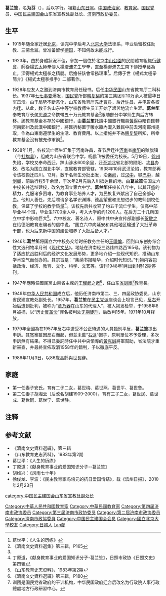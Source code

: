 
'''葛兰笙'''，名'''为芬'''（{{bd|1900年||1986年|11月3日}}），后以字行。祖籍[[山东|山东]][[日照|日照]]。[[中国|中国]][[政治家|政治家]]、[[教育家|教育家]]。[[国民党|国民党]]员、[[中国民主建国会|中国民主建国会]]山东省宣教处副处长、[[济南市|济南市]][[政协委员|政协委员]]。

==生平==
*1915年随全家迁居[[北京|北京]]，读完中学后考入[[北京大学|北京大学]]法律系，毕业后留校任助教、三斋舍监。曾准备留学[[德国|德国]]，不知何故未能成行。

*1923年，由於身體狀況不佳，參加一個位於北京[[中山公園|中山公園]]的民間體育組織[[行健會|行健會]]，師從[[楊式太極拳|楊式太極拳]]傳人[[楊澄浦|楊澄浦]]先生學拳，直至楊澄浦先生南下傳授拳藝為止，深得楊式太極拳之精髓。后擔任該會常務理事<ref>葛世平：《人生的历练》</ref>。后傳于世《楊式太極拳簡介》《楊式太極拳推手》二部著作。

*1928年应友人之邀到济南市教育局任秘书。后任[[中华民国|中华民国]]山东省教育厅二科科长。1937年[[七七事变|七七事变]]爆发，[[国民党|国民党]]所部[[韩复榘|韩复榘]]的第三集团军10万余人被侵华日军击溃。由于局势不断恶化，山东省教育厅先迁[[曹县|曹县]]，后迁[[许昌|许昌]]，并电告各校内迁。从此，数千名山东中等学校教师生员工开始了艰苦地流亡生涯。'''葛兰笙'''奉教育厅长[[何思源|何思源]]之命携带五十万元教育基金<ref name="#1"> 《濟南文史資料選集》第三辑，P165</ref>跟随部分中学师生向后方转移。該教育基金本存於中國銀行，由'''葛兰笙'''托請中國銀行職員[[黃得中|黃得中]]暗自匯轉河南鄭州及武漢中國銀行，將匯折秘置于暖水瓶內混入難民中前去河南鄭州提取，作為山東南遷學生的生活、教育費用。以上措施并不為[[韩复榘|韩复榘]]所知，所幸教育基金沒有被充作軍餉<ref name="#1"/>。

*1938年1月，各校流亡师生汇集于河南许昌，春节后迁往[[河南|河南]]省[[南阳|南阳]]的赊旗镇（今[[社旗县|社旗县]]），组成为山东省联合中学，杨鹏飞被委任为校长。5月19日，[[徐州|徐州]]失陷，学校又奉命西迁，趴山涉水600余里，迁至[[湖北|湖北]]省北部的陨阳、[[均县|均县]]办校，改名为国立湖北中学，直属教育部管辖，1938年10月武汉沦陷，教育部再令该校搬迁四川。12月，数千名师生分批出发，沿[[秦岭|秦岭]]，过[[汉中|汉中]]，攀[[巴中|巴中]]，越[[剑阁|剑阁]]，前后行程5千余里，于次年2月先后入川抵达目的地，由'''葛兰笙'''任国立六中校长并选址建校，改名为国立第六中学。'''葛兰笙'''任校长八年中，以其旺盛的精力，克服诸多困难，为教育事业培养人才，为民族复兴献出了自己全部心血。他知人善任，先后聘请多名学识渊博、德高望重和思想进步的教师到校任教，保证了学校的教学质量<ref> 丁原道，《献身教育事业的爱国知识分子-葛兰笙》，日照市政协《日照文史》第四辑</ref>。该校先后共收容了约五千流亡学生，仅高中部毕业44个班，毕业生1700余人中，考入大学的约1200人。在后方二十几所国立中学中影响巨大<ref>《山东教育史志资料》，1983年第2期</ref>。六中校友、著名诗人、原中共中央宣传部副部长[[贺敬之|贺敬之]]在给德阳教育志编者的信中说，“国立六中向延安和其他地区输送了大批革命干部，也为后来新中国的建设培养了大批后备人才。”

*1946年'''葛兰笙'''将国立六中校务交给时任教务主任的[[王曉倫|王曉倫]]，回到山东创办综合性文选刊物半月刊《[[现代文丛|现代文丛]]》。地址在济南经三路纬四路西165号。该刊物为了适应抗战胜利后的经济文化发展形势，更多地介绍一些现代知识，推动山东学术空气而创办的。其宗旨是：“集纳书报精华，介绍时代知识。”刊物内容包括政治、经济、教育、文化、科学、文艺等。该刊1948年1月出到1卷12期停刊。

*1947年應時任國民黨山東省主席的[[王耀武|王耀武]]之邀<ref> 《濟南文史資料選辑》第三辑，P180</ref>，任山东[[省訓團|省訓團]]<ref>训团是国民党省政府的干训机构，中华民国政府迁台后改名为行政院人事行政總處地方行政研習中心。</ref>教育長。

*1949年[[中华人民共和国|中华人民共和国]]成立后，他历任济南市第二、三、四届政协委员，山东省民建宣教处副处长。1957年，'''葛兰笙'''在[[民主党派|民主党派]]座谈会上坦言己见，[[反右|反右]]开始后遭到批判，被称为“[[章乃器|章乃器]]在山东的代理人”，被人揭发检举，于1958年8月被捕，以“历史[[反革命|反革命]]”罪名被判处[[无期徒刑|无期徒刑]]，后改判15年。1971年10月释放。

*1979年全國為在1957年反右中遭受不公正待遇的人員甄別平反，'''葛兰笙'''提出申訴。其冤案雖因反右而起，但並未戴“[[右派|右派]]”帽子，原判單位不予受理，多次申訴無有結果。不得已委託時任中共中央領導的[[黃克誠|黃克誠]]將軍幫助，省法院才重新審查，并最終宣佈取消1958年的錯判，予以徹底平反。

*1986年11月3日，以86歲高齡與世長辭。

==家庭==
*第一任妻子安氏，育有二子二女，葛世梅、葛世燕、葛世平、葛世鲁。
*第二任妻子胡湘云（后改名胡建1909-2000），育有三子二女，葛世民、葛世成、葛世同、葛世宁、葛世静。

==注释==
{{reflist}}

==参考文献==
* 《濟南文史資料選辑》，第三辑
* 《山东教育史志资料》，1983年第2期
* 葛世平：《人生的历练》
* 丁原道：《献身教育事业的爱国知识分子--葛兰笙》
* 胡维兴：《风雨七十年》
* 徐俊龙、李波：《民主教育家冯培元的抗日爱国情结》，载《滨州日报》，2010年2月23日


{{DEFAULTSORT:Ge葛}}
[[Category:中華人民共和國教育家|Category:中華人民共和國教育家]]
[[Category:中華民國教育家|Category:中華民國教育家]]
[[Category:第四届济南市政协委员|Category:第四届济南市政协委员]]
[[Category:第三届济南市政协委员|Category:第三届济南市政协委员]]
[[Category:第二届济南市政协委员|Category:第二届济南市政协委员]]
[[Category:濟南市政協委員|Category:濟南市政協委員]]
[[Category:中国民主建国会会员|Category:中国民主建国会会员]]
[[category:中国民主建国会山东省宣教处副处长|category:中国民主建国会山东省宣教处副处长]]
[[Category:國立北京大學校友|Category:國立北京大學校友]]
[[Category:日照人|Category:日照人]]
[[Category:葛姓|Lan蘭]]